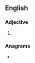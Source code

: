 ==English==

===Adjective===
{{head|en|comparative adjective}}

# {{en-comparative of|beaky}}

===Anagrams===
* {{anagrams|en|a=abeeikr|breakie}}